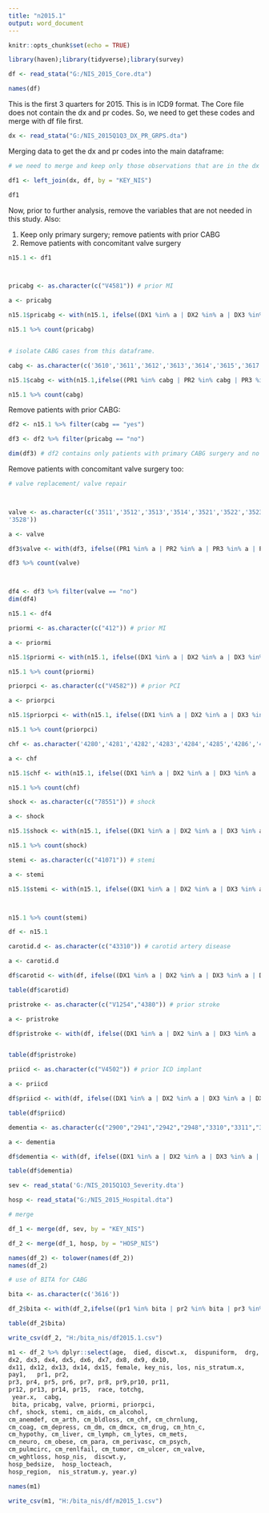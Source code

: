 ---
title: "n2015.1"
output: word_document
---

```{r setup, include=FALSE}
knitr::opts_chunk$set(echo = TRUE)
```


```{r}
library(haven);library(tidyverse);library(survey)
```


```{r get the core data for Q1/Q3}
df <- read_stata("G:/NIS_2015_Core.dta")

names(df)
```

This is the first 3 quarters for 2015. This is in ICD9 format. The Core file does not contain the dx and pr codes. So, we need to get these codes and merge with df file first.


```{r get the data that contains dx and pr codes}

dx <- read_stata("G:/NIS_2015Q1Q3_DX_PR_GRPS.dta")

```


Merging data to get the dx and pr codes into the main dataframe:

```{r we need to merge}

# we need to merge and keep only those observations that are in the dx df as those are the ones that are q1 - q3

df1 <- left_join(dx, df, by = "KEY_NIS")

df1

```

Now, prior to further analysis, remove the variables that are not needed in this study. 
Also:
  
1. Keep only primary surgery; remove patients with prior CABG 
2. Remove patients with concomitant valve surgery

```{r}

n15.1 <- df1



pricabg <- as.character(c("V4581")) # prior MI 

a <- pricabg

n15.1$pricabg <- with(n15.1, ifelse((DX1 %in% a | DX2 %in% a | DX3 %in% a | DX4 %in% a | DX4 %in% a | DX5 %in% a | DX6 %in% a | DX7 %in% a | DX8 %in% a | DX10 %in% a | DX11 %in% a | DX12 %in% a | DX13 %in% a | DX14 %in% a | DX15 %in% a ), "yes","no"))

n15.1 %>% count(pricabg)


# isolate CABG cases from this dataframe.

cabg <- as.character(c('3610','3611','3612','3613','3614','3615','3617','3619'))

n15.1$cabg <- with(n15.1,ifelse((PR1 %in% cabg | PR2 %in% cabg | PR3 %in% cabg | PR4 %in% cabg | PR5 %in% cabg),"yes","no"))

n15.1 %>% count(cabg)
```


Remove patients with prior CABG:
  
```{r remove prior CABG patients}
df2 <- n15.1 %>% filter(cabg == "yes")

df3 <- df2 %>% filter(pricabg == "no")

dim(df3) # df2 contains only patients with primary CABG surgery and no prior CABG surgery.
```

Remove patients with concomitant valve surgery too:


```{r remove patients undergoing concomitant valve surgery}

# valve replacement/ valve repair 



valve <- as.character(c('3511','3512','3513','3514','3521','3522','3523','3524','3526','3525','3527',
'3528'))

a <- valve

df3$valve <- with(df3, ifelse((PR1 %in% a | PR2 %in% a | PR3 %in% a | PR4 %in% a | PR4 %in% a | PR5 %in% a | PR6 %in% a | PR7 %in% a | PR8 %in% a | PR10 %in% a | PR11 %in% a | PR12 %in% a | PR13 %in% a | PR14 %in% a | PR15 %in% a), "yes","no"))

df3 %>% count(valve)



df4 <- df3 %>% filter(valve == "no")
dim(df4)
```







```{r change name of df to get more variables}

n15.1 <- df4

```

```{r prior conditions}

priormi <- as.character(c("412")) # prior MI 

a <- priormi

n15.1$priormi <- with(n15.1, ifelse((DX1 %in% a | DX2 %in% a | DX3 %in% a | DX4 %in% a | DX4 %in% a | DX5 %in% a | DX6 %in% a | DX7 %in% a | DX8 %in% a | DX10 %in% a | DX11 %in% a | DX12 %in% a | DX13 %in% a | DX14 %in% a | DX15 %in% a ), "yes","no"))

n15.1 %>% count(priormi)

```

```{r}
 
priorpci <- as.character(c("V4582")) # prior PCI 

a <- priorpci

n15.1$priorpci <- with(n15.1, ifelse((DX1 %in% a | DX2 %in% a | DX3 %in% a | DX4 %in% a | DX4 %in% a | DX5 %in% a | DX6 %in% a | DX7 %in% a | DX8 %in% a | DX10 %in% a | DX11 %in% a | DX12 %in% a | DX13 %in% a | DX14 %in% a | DX15 %in% a), "yes","no"))

n15.1 %>% count(priorpci)

```


```{r}
chf <- as.character('4280','4281','4282','4283','4284','4285','4286','4287','4288') # ICD9 codes for CHF

a <- chf

n15.1$chf <- with(n15.1, ifelse((DX1 %in% a | DX2 %in% a | DX3 %in% a | DX4 %in% a | DX4 %in% a | DX5 %in% a | DX6 %in% a | DX7 %in% a | DX8 %in% a | DX10 %in% a | DX11 %in% a | DX12 %in% a | DX13 %in% a | DX14 %in% a | DX15 %in% a), "yes","no"))

n15.1 %>% count(chf)
```


```{r}

shock <- as.character(c("78551")) # shock

a <- shock

n15.1$shock <- with(n15.1, ifelse((DX1 %in% a | DX2 %in% a | DX3 %in% a | DX4 %in% a | DX4 %in% a | DX5 %in% a | DX6 %in% a | DX7 %in% a | DX8 %in% a | DX10 %in% a | DX11 %in% a | DX12 %in% a | DX13 %in% a | DX14 %in% a | DX15 %in% a ), "yes","no"))

n15.1 %>% count(shock)
```

```{r}

stemi <- as.character(c("41071")) # stemi

a <- stemi

n15.1$stemi <- with(n15.1, ifelse((DX1 %in% a | DX2 %in% a | DX3 %in% a | DX4 %in% a | DX4 %in% a | DX5 %in% a | DX6 %in% a | DX7 %in% a | DX8 %in% a | DX10 %in% a | DX11 %in% a | DX12 %in% a | DX13 %in% a | DX14 %in% a | DX15 %in% a ), "yes","no"))



n15.1 %>% count(stemi)

```

```{r change df name to get more variables }
df <- n15.1
```


```{r carotid disease}
carotid.d <- as.character(c("43310")) # carotid artery disease

a <- carotid.d

df$carotid <- with(df, ifelse((DX1 %in% a | DX2 %in% a | DX3 %in% a | DX4 %in% a | DX4 %in% a | DX5 %in% a | DX6 %in% a | DX7 %in% a | DX8 %in% a | DX10 %in% a | DX11 %in% a | DX12 %in% a | DX13 %in% a | DX14 %in% a | DX15 %in% a), "yes","no"))

table(df$carotid)
```

```{r}

pristroke <- as.character(c("V1254","4380")) # prior stroke

a <- pristroke

df$pristroke <- with(df, ifelse((DX1 %in% a | DX2 %in% a | DX3 %in% a | DX4 %in% a | DX4 %in% a | DX5 %in% a | DX6 %in% a | DX7 %in% a | DX8 %in% a | DX10 %in% a | DX11 %in% a | DX12 %in% a | DX13 %in% a | DX14 %in% a | DX15 %in% a ), "yes","no"))


table(df$pristroke)
```

```{r}
priicd <- as.character(c("V4502")) # prior ICD implant 

a <- priicd

df$priicd <- with(df, ifelse((DX1 %in% a | DX2 %in% a | DX3 %in% a | DX4 %in% a | DX4 %in% a | DX5 %in% a | DX6 %in% a | DX7 %in% a | DX8 %in% a | DX10 %in% a | DX11 %in% a | DX12 %in% a | DX13 %in% a | DX14 %in% a | DX15 %in% a ), "yes","no"))

table(df$priicd)
```


```{r}
dementia <- as.character(c("2900","2941","2942","2948","3310","3311","3312","33182")) # dementia 

a <- dementia

df$dementia <- with(df, ifelse((DX1 %in% a | DX2 %in% a | DX3 %in% a | DX4 %in% a | DX4 %in% a | DX5 %in% a | DX6 %in% a | DX7 %in% a | DX8 %in% a | DX10 %in% a | DX11 %in% a | DX12 %in% a | DX13 %in% a | DX14 %in% a | DX15 %in% a ), "yes","no"))

table(df$dementia)

```

```{r get severity and hospital dataframes}

sev <- read_stata('G:/NIS_2015Q1Q3_Severity.dta')

hosp <- read_stata("G:/NIS_2015_Hospital.dta")

```

```{r get severity into the df}



# merge

df_1 <- merge(df, sev, by = "KEY_NIS")

df_2 <- merge(df_1, hosp, by = "HOSP_NIS")

names(df_2) <- tolower(names(df_2))
names(df_2)

```

```{r}
# use of BITA for CABG

bita <- as.character(c('3616'))

df_2$bita <- with(df_2,ifelse((pr1 %in% bita | pr2 %in% bita | pr3 %in% bita | pr4 %in% bita | pr5 %in% bita),"yes","no"))

table(df_2$bita)
```



```{r save df for now}

write_csv(df_2, "H:/bita_nis/df2015.1.csv")

```

```{r}


m1 <- df_2 %>% dplyr::select(age,  died, discwt.x,  dispuniform,  drg, dx1, 
dx2, dx3, dx4, dx5, dx6, dx7, dx8, dx9, dx10,
dx11, dx12, dx13, dx14, dx15, female, key_nis, los, nis_stratum.x, 
pay1,   pr1, pr2, 
pr3, pr4, pr5, pr6, pr7, pr8, pr9,pr10, pr11, 
pr12, pr13, pr14, pr15,  race, totchg, 
 year.x,  cabg, 
 bita, pricabg, valve, priormi, priorpci, 
chf, shock, stemi, cm_aids, cm_alcohol, 
cm_anemdef, cm_arth, cm_bldloss, cm_chf, cm_chrnlung, 
cm_coag, cm_depress, cm_dm, cm_dmcx, cm_drug, cm_htn_c, 
cm_hypothy, cm_liver, cm_lymph, cm_lytes, cm_mets, 
cm_neuro, cm_obese, cm_para, cm_perivasc, cm_psych, 
cm_pulmcirc, cm_renlfail, cm_tumor, cm_ulcer, cm_valve, 
cm_wghtloss, hosp_nis,  discwt.y, 
hosp_bedsize,  hosp_locteach, 
hosp_region,  nis_stratum.y, year.y)

names(m1)
```

```{r}
write_csv(m1, "H:/bita_nis/df/m2015_1.csv")
```




